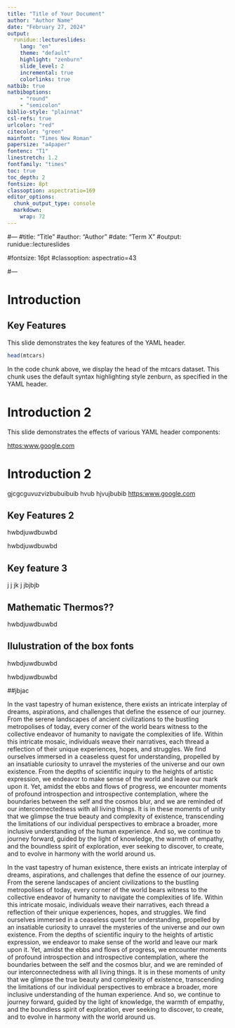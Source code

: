 ```yaml
---
title: "Title of Your Document"
author: "Author Name"
date: "February 27, 2024"
output: 
  runidue::lectureslides:
    lang: "en"
    theme: "default"
    highlight: "zenburn"
    slide_level: 2
    incremental: true
    colorlinks: true
natbib: true
natbiboptions:
    - "round"
    - "semicolon"
biblio-style: "plainnat"
csl-refs: true
urlcolor: "red"
citecolor: "green"
mainfont: "Times New Roman"
papersize: "a4paper"
fontenc: "T1"
linestretch: 1.2
fontfamily: "times"
toc: true
toc_depth: 2
fontsize: 8pt
classoption: aspectratio=169
editor_options: 
  chunk_output_type: console
  markdown: 
    wrap: 72
---
```


#--- #title: "Title" #author: "Author" #date: "Term X" #output:
runidue::lectureslides

#fontsize: 16pt #classoption: aspectratio=43

#---

# Introduction

## Key Features

This slide demonstrates the key features of the YAML header.

```r
head(mtcars)
```

In the code chunk above, we display the head of the mtcars dataset. This
chunk uses the default syntax highlighting style zenburn, as specified
in the YAML header.

# Introduction 2

This slide demonstrates the effects of various YAML header components:

```{=tex}
\begin{itemize}
 \item Incremental Display: Each bullet point will appear incrementally as you advance through the slide.
 \item Color Links: The URL in the text is colored red, and citations are colored green. 
 \item Font Family: The font family of the slide is set to Times New Roman.
 \item Line Stretch: The text has a line stretch of 1.2, making it slightly spaced out.
 \item Table of Contents: The table of contents is enabled and has a depth of 2 levels.
\end{itemize}
```
<https:www.google.com>

# Introduction 2

gjcgcguvuzvizbubuibuib hvub hjvujbubib <https:www.google.com>

## Key Features 2

\xmpl[Exerciseeeee]hwbdjuwdbuwbd \endxmpl

\mthmn[Theoremmmmm]hwbdjuwdbuwbd \endmthmn

\defn[Definitionnnn]

```{=tex}
\begin{itemize}
 \item hwbdjuwdbuwbd
 \item axwqcdwwc
\end{itemize} 
\enddefn
```
## Key feature 3

\kahoot {newton kbib} j j jk j jbjbjb \endkahoot

## Mathematic Thermos??

\mthmn[Theoremmmmm]hwbdjuwdbuwbd \endmthmn

\defn[Definitionnnn]

```{=tex}
\begin{itemize}
 \item hwbdjuwdbuwbd
 \item axwqcdwwc
\end{itemize} 
\enddefn
```
## Ilulustration of the box fonts

\xmpl[Exammmmpleee]hwbdjuwdbuwbd \endxmpl

\exe[Exercisssseeee]hwbdjuwdbuwbd \endexe

##jbjac

\exe[Mattttheesss]

In the vast tapestry of human existence, there exists an intricate
interplay of dreams, aspirations, and challenges that define the essence
of our journey. From the serene landscapes of ancient civilizations to
the bustling metropolises of today, every corner of the world bears
witness to the collective endeavor of humanity to navigate the
complexities of life. Within this intricate mosaic, individuals weave
their narratives, each thread a reflection of their unique experiences,
hopes, and struggles. We find ourselves immersed in a ceaseless quest
for understanding, propelled by an insatiable curiosity to unravel the
mysteries of the universe and our own existence. From the depths of
scientific inquiry to the heights of artistic expression, we endeavor to
make sense of the world and leave our mark upon it. Yet, amidst the ebbs
and flows of progress, we encounter moments of profound introspection
and introspective contemplation, where the boundaries between the self
and the cosmos blur, and we are reminded of our interconnectedness with
all living things. It is in these moments of unity that we glimpse the
true beauty and complexity of existence, transcending the limitations of
our individual perspectives to embrace a broader, more inclusive
understanding of the human experience. And so, we continue to journey
forward, guided by the light of knowledge, the warmth of empathy, and
the boundless spirit of exploration, ever seeking to discover, to
create, and to evolve in harmony with the world around us. \endexe

\exe[*]In the vast tapestry of human existence, there exists an
intricate interplay of dreams, aspirations, and challenges that define
the essence of our journey. From the serene landscapes of ancient
civilizations to the bustling metropolises of today, every corner of the
world bears witness to the collective endeavor of humanity to navigate
the complexities of life. Within this intricate mosaic, individuals
weave their narratives, each thread a reflection of their unique
experiences, hopes, and struggles. We find ourselves immersed in a
ceaseless quest for understanding, propelled by an insatiable curiosity
to unravel the mysteries of the universe and our own existence. From the
depths of scientific inquiry to the heights of artistic expression, we
endeavor to make sense of the world and leave our mark upon it. Yet,
amidst the ebbs and flows of progress, we encounter moments of profound
introspection and introspective contemplation, where the boundaries
between the self and the cosmos blur, and we are reminded of our
interconnectedness with all living things. It is in these moments of
unity that we glimpse the true beauty and complexity of existence,
transcending the limitations of our individual perspectives to embrace a
broader, more inclusive understanding of the human experience. And so,
we continue to journey forward, guided by the light of knowledge, the
warmth of empathy, and the boundless spirit of exploration, ever seeking
to discover, to create, and to evolve in harmony with the world around
us. \endexe
